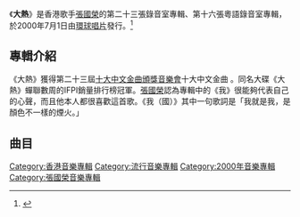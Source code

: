 
{{Album infobox | <!-- See Wikipedia:WikiProject_Albums -->
| Name = 大熱
| Type = [[專輯|專輯]]
| Artist = [[張國榮|張國榮]]
|  Cover       = Bigheat.jpg
|  Background  = 
| Released = 2000年7月1日
| Genre = [[粵語流行音樂|粵語流行音樂]]
| Label = [[環球唱片|環球唱片]]
| Language = [[粵語|粵語]]、[[國語|國語]]
| Producer =[[張國榮|張國榮]]、[[Alvin_Leong|Alvin Leong]]
| Last album = [[Untitled|Untitled]]<br/>（2000）
| This album = '''大熱'''<br/>（2000）
| Next album = [[Forever新歌+精選|Forever]]<br/>（2001）
}}

《'''大熱'''》是香港歌手[[張國榮|張國榮]]的第二十三張錄音室專輯、第十六張粵語錄音室專輯，於2000年7月1日由[[環球唱片|環球唱片]]發行。<ref>{{Cite web |url=https://itunes.apple.com/hk/album/%E5%A4%A7%E7%86%B1/382041268 |title=存档副本 |accessdate=2018-10-25 |archive-date=2018-10-26 |archive-url=https://web.archive.org/web/20181026064439/https://itunes.apple.com/hk/album/%E5%A4%A7%E7%86%B1/382041268 |dead-url=no }}</ref>

== 專輯介紹 ==

《大熱》獲得第二十三屆[[十大中文金曲頒獎音樂會|十大中文金曲頒獎音樂會]]十大中文金曲 。同名大碟《大熱》蟬聯數周的IFPI銷量排行榜冠軍。[[張國榮|張國榮]]認為專輯中的《我》很能夠代表自己的心聲，而且他本人都很喜歡這首歌。《我（國）》其中一句歌詞是「我就是我，是顏色不一樣的煙火。」

== 曲目 ==
{{Tracklist/common
| all_lyrics = [[林夕|林夕]]
| an = except
| longnote    = yes
| music_credits = yes
| lyrics_credits = yes
| arranger_credits = yes

| title1          = 我
| note1           = 粤语版
| longnote1           = 
| lyrics1         = 
| music1          = [[張國榮|張國榮]]
| arranger1          = [[趙增熹|趙增熹]]
| producer1          = 
| extra1          = 
| length1         = 

| title2          = 大熱
| note2           =
| longnote2           = 
| lyrics2         = 
| music2          = 張國榮
| arranger2          = 唐奕聪
| producer2         = 
| extra2          = 
| length2         = 

| title3          = 侯斯頓之戀
| note3           =
| longnote3           = 
| lyrics3         = 
| music3          = Eric Kwok
| arranger3          = Peter Kam
| producer3          = 
| extra3          = 
| length3         = 

| title4          = 身邊有人
| note4           =
| longnote4           = 
| lyrics4         = 
| music4          = 松本俊明
| arranger4          = [[Adrian_Chan|Adrian Chan]]
| producer4          = 
| extra4         = 
| length4         = 

| title5          = 奇蹟
| note5           =
| longnote5           = 
| lyrics5         = 
| music5          = 徐日勤
| arranger5          = 徐日勤
| producer5          = 
| extra5          = 
| length5         = 

| title6          = Don't Lie to Me
| note6           =
| longnote6           = 
| lyrics6         = [[周禮茂|周禮茂]]
| music6          = Per Anders Nylen<br>Winston Sela
| arranger6         = 唐奕聰
| producer6          = 
| extra6          = 
| length6         = 

| title7          = 午後紅茶
| note7          =
| longnote7           = 
| lyrics7         = 
| music7          = Davy Chan
| arranger7          = Adrian Chan
| producer7         = 
| extra7          = 
| length7         = 

| title8          = 沒有愛
| note8           =
| longnote8           = 電影《[[戀戰沖繩|戀戰沖繩]]》主題曲
| lyrics8         = 
| music8          = Thomas Leif Ahlstrand<br>Peter Jan Bertilsson<br>Peter Broman
| arranger8          = Adrian Chan
| producer8          = 
| extra8          = 
| length8         = 

| title9          = 願你決定
| note9          =
| longnote9           = 改编自[[吕方|吕方]]的歌曲《无缘》并重新填词<br>原曲收录于吕方1995年专辑《争取时间》中
| lyrics9         = [[林振強|林振強]]
| music9          = 羅文聰
| arranger9          = Adrian Chan
| producer9          = 
| extra9          = 
| length9         = 

| title10         = 沒有煙總有花
| note10           =
| longnote10      = 千禧年共創無煙草香港運動主題曲
| lyrics10        = 
| music10         = Adrian Chan
| arranger10          = 趙增熹
| producer10          = 
| extra10          = 
| length10        = 

| title11         = 發燒
| note11           =
| longnote11           = 
| lyrics11        = 
| music11         = 張國榮
| arranger11          = 唐奕聰
| producer11          = 
| extra11          = 
| length11        = 

| title12         = 我
| note12           = 國語版
| longnote12           = 
| lyrics12        = 
| music12         = 張國榮
| arranger12          = 趙增熹
| producer12          = 
| extra12          = 
| length12        = 
}}



<div class="references-small">
<references />
</div>

{{張國榮}}

[[Category:香港音樂專輯|Category:香港音樂專輯]]
[[Category:流行音樂專輯|Category:流行音樂專輯]]
[[Category:2000年音樂專輯|Category:2000年音樂專輯]]
[[Category:張國榮音樂專輯|Category:張國榮音樂專輯]]